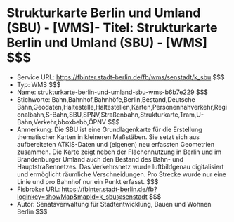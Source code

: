# Strukturkarte Berlin und Umland (SBU) - [WMS]- Titel: Strukturkarte Berlin und Umland (SBU) - [WMS] $$$
- Service URL: https://fbinter.stadt-berlin.de/fb/wms/senstadt/k_sbu $$$
- Typ: WMS $$$
- Name: strukturkarte-berlin-und-umland-sbu-wms-b6b7e229 $$$
- Stichworte: Bahn,Bahnhof,Bahnhöfe,Berlin,Bestand,Deutsche Bahn,Geodaten,Haltestelle,Haltestellen,Karten,Personennahverkehr,Regionalbahn,S-Bahn,SBU,SPNV,Straßenbahn,Strukturkarte,Tram,U-Bahn,Verkehr,bboxbebb,ÖPNV $$$
- Anmerkung: Die SBU ist eine Grundlagenkarte für die Erstellung thematischer Karten in kleineren Maßstäben. Sie setzt sich aus aufbereiteten ATKIS-Daten und (eigenen) neu erfassten Geometrien zusammen. Die Karte zeigt neben der Flächennutzung in Berlin und im Brandenburger Umland auch den Bestand des Bahn- und Hauptstraßennetzes. Das Verkehrsnetz wurde luftbildgenau digitalisiert und ermöglicht räumliche Verschneidungen. Pro Strecke wurde nur eine Linie und pro Bahnhof nur ein Punkt erfasst. $$$
- Fisbroker URL: https://fbinter.stadt-berlin.de/fb?loginkey=showMap&mapId=k_sbu@senstadt $$$
- Autor: Senatsverwaltung für Stadtentwicklung, Bauen und Wohnen Berlin $$$
